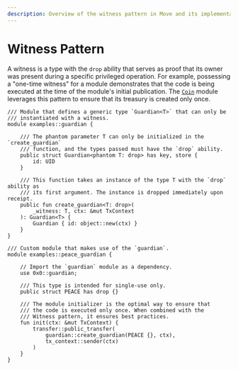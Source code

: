 ```yaml
---
description: Overview of the witness pattern in Move and its implementation.
---
```


# Witness Pattern

A witness is a type with the `drop` ability that serves as proof that its owner was present during a specific privileged operation.
For example, possessing a "one-time witness" for a module demonstrates that the code is being executed at the time of the module's initial publication.
The [`Coin`](../../../../references/framework/iota-framework/coin.mdx) module leverages this pattern to ensure that its treasury is created only once.

```move
/// Module that defines a generic type `Guardian<T>` that can only be
/// instantiated with a witness.
module examples::guardian {

    /// The phantom parameter T can only be initialized in the `create_guardian`
    /// function, and the types passed must have the `drop` ability.
    public struct Guardian<phantom T: drop> has key, store {
        id: UID
    }

    /// This function takes an instance of the type T with the `drop` ability as
    /// its first argument. The instance is dropped immediately upon receipt.
    public fun create_guardian<T: drop>(
        _witness: T, ctx: &mut TxContext
    ): Guardian<T> {
        Guardian { id: object::new(ctx) }
    }
}

/// Custom module that makes use of the `guardian`.
module examples::peace_guardian {

    // Import the `guardian` module as a dependency.
    use 0x0::guardian;

    /// This type is intended for single-use only.
    public struct PEACE has drop {}

    /// The module initializer is the optimal way to ensure that
    /// the code is executed only once. When combined with the
    /// Witness pattern, it ensures best practices.
    fun init(ctx: &mut TxContext) {
        transfer::public_transfer(
            guardian::create_guardian(PEACE {}, ctx),
            tx_context::sender(ctx)
        )
    }
}
```
